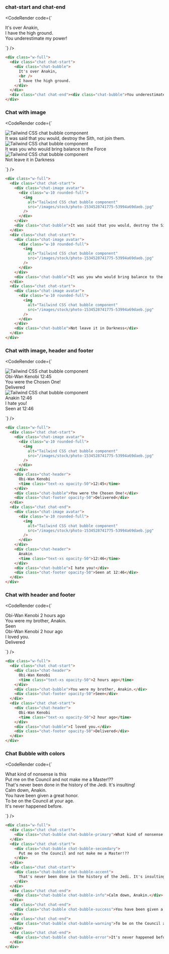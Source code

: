 
### chat-start and chat-end

<CodeRender code={`
<div class="w-full">
  <div class="chat chat-start">
    <div class="chat-bubble">
      It's over Anakin,
      <br />
      I have the high ground.
    </div>
  </div>
  <div class="chat chat-end"><div class="chat-bubble">You underestimate my power!</div></div>
</div>

`} />
  
```html
<div class="w-full">
  <div class="chat chat-start">
    <div class="chat-bubble">
      It's over Anakin,
      <br />
      I have the high ground.
    </div>
  </div>
  <div class="chat chat-end"><div class="chat-bubble">You underestimate my power!</div></div>
</div>

```
### Chat with image

<CodeRender code={`
<div class="w-full">
  <div class="chat chat-start">
    <div class="chat-image avatar">
      <div class="w-10 rounded-full">
        <img
          alt="Tailwind CSS chat bubble component"
          src="/images/stock/photo-1534528741775-53994a69daeb.jpg"
        />
      </div>
    </div>
    <div class="chat-bubble">It was said that you would, destroy the Sith, not join them.</div>
  </div>
  <div class="chat chat-start">
    <div class="chat-image avatar">
      <div class="w-10 rounded-full">
        <img
          alt="Tailwind CSS chat bubble component"
          src="/images/stock/photo-1534528741775-53994a69daeb.jpg"
        />
      </div>
    </div>
    <div class="chat-bubble">It was you who would bring balance to the Force</div>
  </div>
  <div class="chat chat-start">
    <div class="chat-image avatar">
      <div class="w-10 rounded-full">
        <img
          alt="Tailwind CSS chat bubble component"
          src="/images/stock/photo-1534528741775-53994a69daeb.jpg"
        />
      </div>
    </div>
    <div class="chat-bubble">Not leave it in Darkness</div>
  </div>
</div>

`} />
  
```html
<div class="w-full">
  <div class="chat chat-start">
    <div class="chat-image avatar">
      <div class="w-10 rounded-full">
        <img
          alt="Tailwind CSS chat bubble component"
          src="/images/stock/photo-1534528741775-53994a69daeb.jpg"
        />
      </div>
    </div>
    <div class="chat-bubble">It was said that you would, destroy the Sith, not join them.</div>
  </div>
  <div class="chat chat-start">
    <div class="chat-image avatar">
      <div class="w-10 rounded-full">
        <img
          alt="Tailwind CSS chat bubble component"
          src="/images/stock/photo-1534528741775-53994a69daeb.jpg"
        />
      </div>
    </div>
    <div class="chat-bubble">It was you who would bring balance to the Force</div>
  </div>
  <div class="chat chat-start">
    <div class="chat-image avatar">
      <div class="w-10 rounded-full">
        <img
          alt="Tailwind CSS chat bubble component"
          src="/images/stock/photo-1534528741775-53994a69daeb.jpg"
        />
      </div>
    </div>
    <div class="chat-bubble">Not leave it in Darkness</div>
  </div>
</div>

```
### Chat with image, header and footer

<CodeRender code={`
<div class="w-full">
  <div class="chat chat-start">
    <div class="chat-image avatar">
      <div class="w-10 rounded-full">
        <img
          alt="Tailwind CSS chat bubble component"
          src="/images/stock/photo-1534528741775-53994a69daeb.jpg"
        />
      </div>
    </div>
    <div class="chat-header">
      Obi-Wan Kenobi
      <time class="text-xs opacity-50">12:45</time>
    </div>
    <div class="chat-bubble">You were the Chosen One!</div>
    <div class="chat-footer opacity-50">Delivered</div>
  </div>
  <div class="chat chat-end">
    <div class="chat-image avatar">
      <div class="w-10 rounded-full">
        <img
          alt="Tailwind CSS chat bubble component"
          src="/images/stock/photo-1534528741775-53994a69daeb.jpg"
        />
      </div>
    </div>
    <div class="chat-header">
      Anakin
      <time class="text-xs opacity-50">12:46</time>
    </div>
    <div class="chat-bubble">I hate you!</div>
    <div class="chat-footer opacity-50">Seen at 12:46</div>
  </div>
</div>

`} />
  
```html
<div class="w-full">
  <div class="chat chat-start">
    <div class="chat-image avatar">
      <div class="w-10 rounded-full">
        <img
          alt="Tailwind CSS chat bubble component"
          src="/images/stock/photo-1534528741775-53994a69daeb.jpg"
        />
      </div>
    </div>
    <div class="chat-header">
      Obi-Wan Kenobi
      <time class="text-xs opacity-50">12:45</time>
    </div>
    <div class="chat-bubble">You were the Chosen One!</div>
    <div class="chat-footer opacity-50">Delivered</div>
  </div>
  <div class="chat chat-end">
    <div class="chat-image avatar">
      <div class="w-10 rounded-full">
        <img
          alt="Tailwind CSS chat bubble component"
          src="/images/stock/photo-1534528741775-53994a69daeb.jpg"
        />
      </div>
    </div>
    <div class="chat-header">
      Anakin
      <time class="text-xs opacity-50">12:46</time>
    </div>
    <div class="chat-bubble">I hate you!</div>
    <div class="chat-footer opacity-50">Seen at 12:46</div>
  </div>
</div>

```
### Chat with header and footer

<CodeRender code={`
<div class="w-full">
  <div class="chat chat-start">
    <div class="chat-header">
      Obi-Wan Kenobi
      <time class="text-xs opacity-50">2 hours ago</time>
    </div>
    <div class="chat-bubble">You were my brother, Anakin.</div>
    <div class="chat-footer opacity-50">Seen</div>
  </div>
  <div class="chat chat-start">
    <div class="chat-header">
      Obi-Wan Kenobi
      <time class="text-xs opacity-50">2 hour ago</time>
    </div>
    <div class="chat-bubble">I loved you.</div>
    <div class="chat-footer opacity-50">Delivered</div>
  </div>
</div>

`} />
  
```html
<div class="w-full">
  <div class="chat chat-start">
    <div class="chat-header">
      Obi-Wan Kenobi
      <time class="text-xs opacity-50">2 hours ago</time>
    </div>
    <div class="chat-bubble">You were my brother, Anakin.</div>
    <div class="chat-footer opacity-50">Seen</div>
  </div>
  <div class="chat chat-start">
    <div class="chat-header">
      Obi-Wan Kenobi
      <time class="text-xs opacity-50">2 hour ago</time>
    </div>
    <div class="chat-bubble">I loved you.</div>
    <div class="chat-footer opacity-50">Delivered</div>
  </div>
</div>

```
### Chat Bubble with colors

<CodeRender code={`
<div class="w-full">
  <div class="chat chat-start">
    <div class="chat-bubble chat-bubble-primary">What kind of nonsense is this</div>
  </div>
  <div class="chat chat-start">
    <div class="chat-bubble chat-bubble-secondary">
      Put me on the Council and not make me a Master!??
    </div>
  </div>
  <div class="chat chat-start">
    <div class="chat-bubble chat-bubble-accent">
      That's never been done in the history of the Jedi. It's insulting!
    </div>
  </div>
  <div class="chat chat-end">
    <div class="chat-bubble chat-bubble-info">Calm down, Anakin.</div>
  </div>
  <div class="chat chat-end">
    <div class="chat-bubble chat-bubble-success">You have been given a great honor.</div>
  </div>
  <div class="chat chat-end">
    <div class="chat-bubble chat-bubble-warning">To be on the Council at your age.</div>
  </div>
  <div class="chat chat-end">
    <div class="chat-bubble chat-bubble-error">It's never happened before.</div>
  </div>
</div>

`} />
  
```html
<div class="w-full">
  <div class="chat chat-start">
    <div class="chat-bubble chat-bubble-primary">What kind of nonsense is this</div>
  </div>
  <div class="chat chat-start">
    <div class="chat-bubble chat-bubble-secondary">
      Put me on the Council and not make me a Master!??
    </div>
  </div>
  <div class="chat chat-start">
    <div class="chat-bubble chat-bubble-accent">
      That's never been done in the history of the Jedi. It's insulting!
    </div>
  </div>
  <div class="chat chat-end">
    <div class="chat-bubble chat-bubble-info">Calm down, Anakin.</div>
  </div>
  <div class="chat chat-end">
    <div class="chat-bubble chat-bubble-success">You have been given a great honor.</div>
  </div>
  <div class="chat chat-end">
    <div class="chat-bubble chat-bubble-warning">To be on the Council at your age.</div>
  </div>
  <div class="chat chat-end">
    <div class="chat-bubble chat-bubble-error">It's never happened before.</div>
  </div>
</div>

```   

    